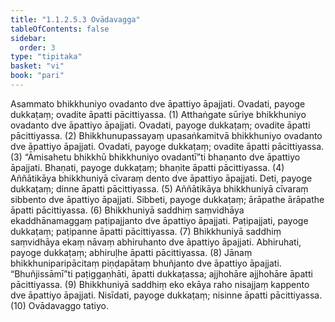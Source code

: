 ```yaml
---
title: "1.1.2.5.3 Ovādavagga"
tableOfContents: false
sidebar:
  order: 3
type: "tipitaka"
basket: "vi"
book: "pari"
---
```



<DynamicBreadcrumb />

<Division number="167" book="pari">

<Paragraph number="407" book="pari">
Asammato bhikkhuniyo ovadanto dve āpattiyo āpajjati. Ovadati, payoge dukkaṭaṃ; ovadite āpatti pācittiyassa. (1)
</Paragraph>

<Paragraph number="408" book="pari">
Atthaṅgate sūriye bhikkhuniyo ovadanto dve āpattiyo āpajjati. Ovadati, payoge dukkaṭaṃ; ovadite āpatti pācittiyassa. (2)
</Paragraph>

<Paragraph number="409" book="pari">
Bhikkhunupassayaṃ upasaṅkamitvā bhikkhuniyo ovadanto dve āpattiyo āpajjati. Ovadati, payoge dukkaṭaṃ; ovadite āpatti pācittiyassa. (3)
</Paragraph>

<Paragraph number="410" book="pari">
“Āmisahetu bhikkhū bhikkhuniyo ovadantī”ti bhaṇanto dve āpattiyo āpajjati. Bhaṇati, payoge dukkaṭaṃ; bhaṇite āpatti pācittiyassa. (4)
</Paragraph>

<Paragraph number="411" book="pari">
Aññātikāya bhikkhuniyā cīvaraṃ dento dve āpattiyo āpajjati. Deti, payoge dukkaṭaṃ; dinne āpatti pācittiyassa. (5)
</Paragraph>

<Paragraph number="412" book="pari">
Aññātikāya bhikkhuniyā cīvaraṃ sibbento dve āpattiyo āpajjati. Sibbeti, payoge dukkaṭaṃ; ārāpathe ārāpathe āpatti pācittiyassa. (6)
</Paragraph>

<Paragraph number="413" book="pari">
Bhikkhuniyā saddhiṃ saṃvidhāya ekaddhānamaggaṃ paṭipajjanto dve āpattiyo āpajjati. Paṭipajjati, payoge dukkaṭaṃ; paṭipanne āpatti pācittiyassa. (7)
</Paragraph>

<Paragraph number="414" book="pari">
Bhikkhuniyā saddhiṃ saṃvidhāya ekaṃ nāvaṃ abhiruhanto dve āpattiyo āpajjati. Abhiruhati, payoge dukkaṭaṃ; abhiruḷhe āpatti pācittiyassa. (8)
</Paragraph>

<Paragraph number="415" book="pari">
Jānaṃ bhikkhuniparipācitaṃ piṇḍapātaṃ bhuñjanto dve āpattiyo āpajjati. “Bhuñjissāmī”ti paṭiggaṇhāti, āpatti dukkaṭassa; ajjhohāre ajjhohāre āpatti pācittiyassa. (9)
</Paragraph>

<Paragraph number="416" book="pari">
Bhikkhuniyā saddhiṃ eko ekāya raho nisajjaṃ kappento dve āpattiyo āpajjati. Nisīdati, payoge dukkaṭaṃ; nisinne āpatti pācittiyassa. (10)

</Paragraph>
</Division>

<Paragraph number="417" type="center" book="pari">
Ovādavaggo tatiyo.
</Paragraph>